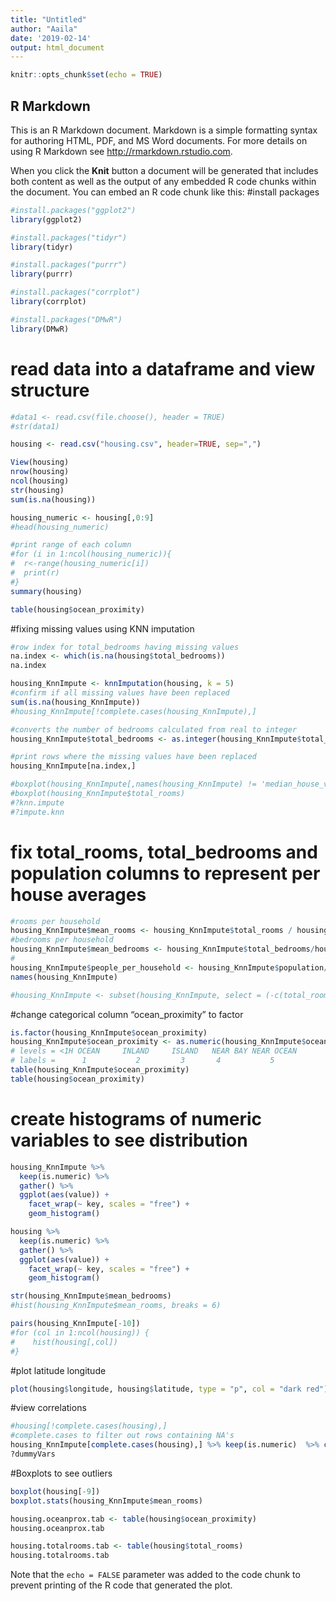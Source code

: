 ```yaml
---
title: "Untitled"
author: "Aaila"
date: '2019-02-14'
output: html_document
---
```


```r
knitr::opts_chunk$set(echo = TRUE)
```

## R Markdown

This is an R Markdown document. Markdown is a simple formatting syntax for authoring HTML, PDF, and MS Word documents. For more details on using R Markdown see <http://rmarkdown.rstudio.com>.

When you click the **Knit** button a document will be generated that includes both content as well as the output of any embedded R code chunks within the document. You can embed an R code chunk like this:
#install packages
```r
#install.packages("ggplot2")
library(ggplot2)

#install.packages("tidyr")
library(tidyr)

#install.packages("purrr")
library(purrr)

#install.packages("corrplot")
library(corrplot)

#install.packages("DMwR")
library(DMwR)
```

# read data into a dataframe and view structure
```r
#data1 <- read.csv(file.choose(), header = TRUE)
#str(data1)

housing <- read.csv("housing.csv", header=TRUE, sep=",")

View(housing)
nrow(housing)
ncol(housing)
str(housing)
sum(is.na(housing))

housing_numeric <- housing[,0:9]
#head(housing_numeric)

#print range of each column
#for (i in 1:ncol(housing_numeric)){
#  r<-range(housing_numeric[i])
#  print(r)
#}
summary(housing)

table(housing$ocean_proximity)

```
#fixing  missing values using KNN imputation
```r
#row index for total_bedrooms having missing values
na.index <- which(is.na(housing$total_bedrooms))
na.index

housing_KnnImpute <- knnImputation(housing, k = 5)
#confirm if all missing values have been replaced
sum(is.na(housing_KnnImpute))
#housing_KnnImpute[!complete.cases(housing_KnnImpute),]

#converts the number of bedrooms calculated from real to integer 
housing_KnnImpute$total_bedrooms <- as.integer(housing_KnnImpute$total_bedrooms)

#print rows where the missing values have been replaced
housing_KnnImpute[na.index,]

#boxplot(housing_KnnImpute[,names(housing_KnnImpute) != 'median_house_value'])
#boxplot(housing_KnnImpute$total_rooms)
#?knn.impute
#?impute.knn
```

# fix total_rooms, total_bedrooms and population columns to represent per house averages
```r
#rooms per household
housing_KnnImpute$mean_rooms <- housing_KnnImpute$total_rooms / housing_KnnImpute$households
#bedrooms per household
housing_KnnImpute$mean_bedrooms <- housing_KnnImpute$total_bedrooms/housing_KnnImpute$total_rooms
#
housing_KnnImpute$people_per_household <- housing_KnnImpute$population/housing_KnnImpute$households
names(housing_KnnImpute)

#housing_KnnImpute <- subset(housing_KnnImpute, select = (-c(total_rooms,total_bedrooms,population)))

```
#change categorical column "ocean_proximity" to factor
```r
is.factor(housing_KnnImpute$ocean_proximity)
housing_KnnImpute$ocean_proximity <- as.numeric(housing_KnnImpute$ocean_proximity)
# levels = <1H OCEAN     INLAND     ISLAND   NEAR BAY NEAR OCEAN 
# labels =      1           2         3       4           5
table(housing_KnnImpute$ocean_proximity)
table(housing$ocean_proximity)
```


# create histograms of numeric variables to see distribution
```r
housing_KnnImpute %>%
  keep(is.numeric) %>% 
  gather() %>% 
  ggplot(aes(value)) +
    facet_wrap(~ key, scales = "free") +
    geom_histogram()

housing %>%
  keep(is.numeric) %>% 
  gather() %>% 
  ggplot(aes(value)) +
    facet_wrap(~ key, scales = "free") +
    geom_histogram()

str(housing_KnnImpute$mean_bedrooms)
#hist(housing_KnnImpute$mean_rooms, breaks = 6)

pairs(housing_KnnImpute[-10])
#for (col in 1:ncol(housing)) {
#    hist(housing[,col])
#}
```

#plot latitude longitude
```r
plot(housing$longitude, housing$latitude, type = "p", col = "dark red")
```
#view correlations
```r
#housing[!complete.cases(housing),]
#complete.cases to filter out rows containing NA's
housing_KnnImpute[complete.cases(housing),] %>% keep(is.numeric)  %>% cor() %>% round(2) %>% corrplot(method="circle")
?dummyVars

```
#Boxplots to see outliers
```r
boxplot(housing[-9])
boxplot.stats(housing_KnnImpute$mean_rooms)

housing.oceanprox.tab <- table(housing$ocean_proximity)
housing.oceanprox.tab

housing.totalrooms.tab <- table(housing$total_rooms)
housing.totalrooms.tab

```

Note that the `echo = FALSE` parameter was added to the code chunk to prevent printing of the R code that generated the plot.
